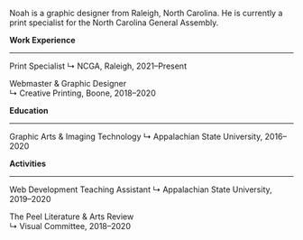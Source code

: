 
Noah is a graphic designer from Raleigh, North Carolina. He is currently a print specialist for the North Carolina General Assembly.


**Work Experience**
<hr className="border-t border-dashed border-stone-700 dark:border-stone-300 -mt-4 mb-4" />  
Print Specialist  
↳ NCGA, Raleigh, 2021–Present

Webmaster & Graphic Designer  
↳ Creative Printing, Boone, 2018–2020

**Education**
<hr className="border-t border-dashed border-stone-700 dark:border-stone-300 -mt-4 mb-4" />
Graphic Arts & Imaging Technology  
↳ Appalachian State University, 2016–2020

**Activities**
<hr className="border-t border-dashed border-stone-700 dark:border-stone-300 -mt-4 mb-4" />
Web Development Teaching Assistant  
↳ Appalachian State University, 2019–2020

The Peel Literature & Arts Review  
↳ Visual Committee, 2018–2020
